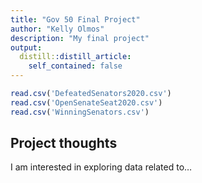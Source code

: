 ```yaml
---
title: "Gov 50 Final Project"
author: "Kelly Olmos"
description: "My final project"
output:
  distill::distill_article:
    self_contained: false
---
```


```r
read.csv('DefeatedSenators2020.csv')
read.csv('OpenSenateSeat2020.csv')
read.csv('WinningSenators.csv')
```


## Project thoughts

I am interested in exploring data related to...